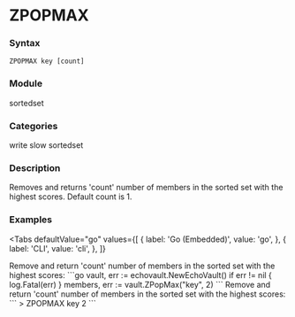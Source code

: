 
# ZPOPMAX

### Syntax
```
ZPOPMAX key [count]
```

### Module
<span className="acl-category">sortedset</span>

### Categories 
<span className="acl-category">write</span>
<span className="acl-category">slow</span>
<span className="acl-category">sortedset</span>

### Description 
Removes and returns 'count' number of members in the sorted set with the highest scores.
Default count is 1.

### Examples

<Tabs
  defaultValue="go"
  values={[
    { label: 'Go (Embedded)', value: 'go', },
    { label: 'CLI', value: 'cli', },
  ]}
>
  <TabItem value="go">
    Remove and return 'count' number of members in the sorted set with the highest scores:
    ```go
    vault, err := echovault.NewEchoVault()
    if err != nil {
      log.Fatal(err)
    }
    members, err := vault.ZPopMax("key", 2)
    ```
  </TabItem>
  <TabItem value="cli">
    Remove and return 'count' number of members in the sorted set with the highest scores:
    ```
    > ZPOPMAX key 2
    ```
  </TabItem>
</Tabs>  
